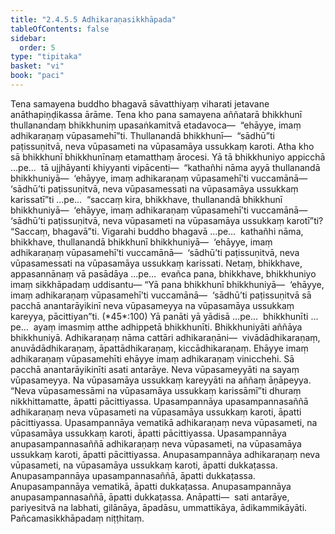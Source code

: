 ```yaml
---
title: "2.4.5.5 Adhikaraṇasikkhāpada"
tableOfContents: false
sidebar:
  order: 5
type: "tipitaka"
basket: "vi"
book: "paci"
---
```



<DynamicBreadcrumb />

<Division number="994" book="paci" e="ch" v="2" p="395">

<Paragraph number="3025" book="paci">
Tena samayena buddho bhagavā sāvatthiyaṃ viharati jetavane anāthapiṇḍikassa ārāme. Tena kho pana samayena aññatarā bhikkhunī thullanandaṃ bhikkhuniṃ upasaṅkamitvā etadavoca—  “ehāyye, imaṃ adhikaraṇaṃ vūpasamehī”ti. Thullanandā bhikkhunī—  “sādhū”ti paṭissuṇitvā, neva vūpasameti na vūpasamāya ussukkaṃ karoti.
</Paragraph>

<Paragraph number="3026" book="paci">
Atha kho sā bhikkhunī bhikkhunīnaṃ etamatthaṃ ārocesi. Yā tā bhikkhuniyo appicchā …pe…  tā ujjhāyanti khiyyanti vipācenti—  “kathañhi nāma ayyā thullanandā bhikkhuniyā—  ‘ehāyye, imaṃ adhikaraṇaṃ vūpasamehī’ti vuccamānā—  ‘sādhū’ti paṭissuṇitvā, neva vūpasamessati na vūpasamāya ussukkaṃ karissatī”ti …pe…  “saccaṃ kira, bhikkhave, thullanandā bhikkhunī bhikkhuniyā—  ‘ehāyye, imaṃ adhikaraṇaṃ vūpasamehī’ti vuccamānā—  ‘sādhū’ti paṭissuṇitvā, neva vūpasameti na vūpasamāya ussukkaṃ karotī”ti? “Saccaṃ, bhagavā”ti. Vigarahi buddho bhagavā …pe…  kathañhi nāma, bhikkhave, thullanandā bhikkhunī bhikkhuniyā—  ‘ehāyye, imaṃ adhikaraṇaṃ vūpasamehī’ti vuccamānā—  ‘sādhū’ti paṭissuṇitvā, neva vūpasamessati na vūpasamāya ussukkaṃ karissati. Netaṃ, bhikkhave, appasannānaṃ vā pasādāya …pe…  evañca pana, bhikkhave, bhikkhuniyo imaṃ sikkhāpadaṃ uddisantu—
</Paragraph>

</Division>
<Division number="995" book="paci" e="ch" v="2" p="396">

<Paragraph number="3027" book="paci">
<Emphasis>“Yā pana bhikkhunī bhikkhuniyā—  ‘ehāyye, imaṃ adhikaraṇaṃ vūpasamehī’ti vuccamānā—  ‘sādhū’ti paṭissuṇitvā sā pacchā anantarāyikinī neva vūpasameyya na vūpasamāya ussukkaṃ kareyya, pācittiyan”</Emphasis>ti. (*45*:<Emphasis>100</Emphasis>)
</Paragraph>

</Division>
<Division number="996" book="paci" e="ch" v="2" p="396">

<Paragraph number="3028" book="paci">
<Emphasis>Yā panā</Emphasis>ti yā yādisā …pe…  <Emphasis>bhikkhunī</Emphasis>ti …pe…  ayaṃ imasmiṃ atthe adhippetā bhikkhunīti.
</Paragraph>

<Paragraph number="3029" book="paci">
<Emphasis>Bhikkhuniyā</Emphasis>ti aññāya bhikkhuniyā.
</Paragraph>

<Paragraph number="3030" book="paci">
<Emphasis>Adhikaraṇaṃ</Emphasis> nāma cattāri adhikaraṇāni—  vivādādhikaraṇaṃ, anuvādādhikaraṇaṃ, āpattādhikaraṇaṃ, kiccādhikaraṇaṃ.
</Paragraph>

<Paragraph number="3031" book="paci">
<Emphasis>Ehāyye imaṃ adhikaraṇaṃ vūpasamehī</Emphasis>ti ehāyye imaṃ adhikaraṇaṃ vinicchehi.
</Paragraph>

<Paragraph number="3032" book="paci">
<Emphasis>Sā pacchā anantarāyikinī</Emphasis>ti asati antarāye.
</Paragraph>

<Paragraph number="3033" book="paci">
<Emphasis>Neva vūpasameyyā</Emphasis>ti na sayaṃ vūpasameyya.
</Paragraph>

<Paragraph number="3034" book="paci">
<Emphasis>Na vūpasamāya ussukkaṃ kareyyā</Emphasis>ti na aññaṃ āṇāpeyya. “Neva vūpasamessāmi na vūpasamāya ussukkaṃ karissāmī”ti dhuraṃ nikkhittamatte, āpatti pācittiyassa.
</Paragraph>

</Division>
<Division number="997" book="paci" e="ch" v="2" p="397">

<Paragraph number="3035" book="paci">
Upasampannāya upasampannasaññā adhikaraṇaṃ neva vūpasameti na vūpasamāya ussukkaṃ karoti, āpatti pācittiyassa. Upasampannāya vematikā adhikaraṇaṃ neva vūpasameti, na vūpasamāya ussukkaṃ karoti, āpatti pācittiyassa. Upasampannāya anupasampannasaññā adhikaraṇaṃ neva vūpasameti, na vūpasamāya ussukkaṃ karoti, āpatti pācittiyassa.
</Paragraph>

<Paragraph number="3036" book="paci">
Anupasampannāya adhikaraṇaṃ neva vūpasameti, na vūpasamāya ussukkaṃ karoti, āpatti dukkaṭassa. Anupasampannāya upasampannasaññā, āpatti dukkaṭassa. Anupasampannāya vematikā, āpatti dukkaṭassa. Anupasampannāya anupasampannasaññā, āpatti dukkaṭassa.
</Paragraph>

</Division>
<Division number="998" book="paci" e="ch" v="2" p="397">

<Paragraph number="3037" book="paci">
Anāpatti—  sati antarāye, pariyesitvā na labhati, gilānāya, āpadāsu, ummattikāya, ādikammikāyāti.

</Paragraph>
</Division>

<Paragraph number="3038" type="center" book="paci">
Pañcamasikkhāpadaṃ niṭṭhitaṃ.
</Paragraph>